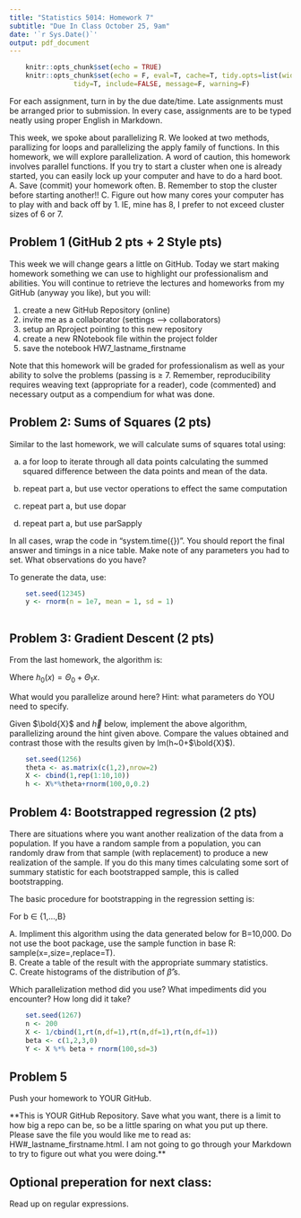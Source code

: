 ```yaml
---
title: "Statistics 5014: Homework 7"
subtitle: "Due In Class October 25, 9am"
date: '`r Sys.Date()`'
output: pdf_document
---
```


```r
    knitr::opts_chunk$set(echo = TRUE)
    knitr::opts_chunk$set(echo = F, eval=T, cache=T, tidy.opts=list(width.cutoff=55),
                tidy=T, include=FALSE, message=F, warning=F)
```

For each assignment, turn in by the due date/time.  Late assignments must be arranged prior to submission.  In every case, assignments are to be typed neatly using proper English in Markdown.  

This week, we spoke about parallelizing R.  We looked at two methods, parallizing for loops and parallelizing the apply family of functions.  In this homework, we will explore parallelization.  A word of caution, this homework involves parallel functions.  If you try to start a cluster when one is already started, you can easily lock up your computer and have to do a hard boot.  A. Save (commit) your homework often. B. Remember to stop the cluster before starting another!!  C. Figure out how many cores your computer has to play with and back off by 1. IE, mine has 8, I prefer to not exceed cluster sizes of 6 or 7.

## Problem 1 (GitHub 2 pts + 2 Style pts)

This week we will change gears a little on GitHub.  Today we start making homework something we can use to highlight our professionalism and abilities.  You will continue to retrieve the lectures and homeworks from my GitHub (anyway you like), but you will:

1. create a new GitHub Repository (online)  
2. invite me as a collaborator (settings --> collaborators)  
3. setup an Rproject pointing to this new repository  
4. create a new RNotebook file within the project folder  
5. save the notebook HW7_lastname_firstname  

Note that this homework will be graded for professionalism as well as your ability to solve the problems (passing is $\ge$ 7.  Remember, reproducibility requires weaving text (appropriate for a reader), code (commented) and necessary output as a compendium for what was done.  

## Problem 2: Sums of Squares (2 pts)

Similar to the last homework, we will calculate sums of squares total using:

a. a for loop to iterate through all data points calculating the summed squared difference between the data points and mean of the data.

b. repeat part a, but use vector operations to effect the same computation

c. repeat part a, but use dopar

d. repeat part a, but use parSapply

In all cases, wrap the code in "system.time({})".  You should report the final answer and timings in a nice table.  Make note of any parameters you had to set.  What observations do you have?

To generate the data, use:

```r

    set.seed(12345)
    y <- rnorm(n = 1e7, mean = 1, sd = 1)
    
```
  
## Problem 3: Gradient Descent (2 pts)

From the last homework, the algorithm is:

\begin{itemize}
    \item $while(abs(\Theta_0^{i}-\Theta_0^{i-1}) \text{ AND } abs(\Theta_1^{i}-\Theta_1^{i-1}) > tolerance) \text{ \{ }$
    \begin{eqnarray*}
        \Theta_0^i &=& \Theta_0^{i-1} - \alpha\frac{1}{m}\sum_{i=1}^{m} (h_0(x_i) -y_i)  \\
        \Theta_1^i &=& \Theta_1^{i-1} - \alpha\frac{1}{m}\sum_{i=1}^{m} ((h_0(x_i) -y_i)x_i) 
    \end{eqnarray*}
    $\text{ \} }$
\end{itemize}

Where $h_0(x) = \Theta_0 + \Theta_1x$.  

What would you parallelize around here?  Hint: what parameters do YOU need to specify.

Given $\bold{X}$ and $\vec{h}$ below, implement the above algorithm, parallelizing around the hint given above.  Compare the values obtained and contrast those with the results given by lm(h~0+$\bold{X}$).

```r
    set.seed(1256)
    theta <- as.matrix(c(1,2),nrow=2)
    X <- cbind(1,rep(1:10,10))
    h <- X%*%theta+rnorm(100,0,0.2)
```

## Problem 4: Bootstrapped regression (2 pts)

There are situations where you want another realization of the data from a population.  If you have a random sample from a population, you can randomly draw from that sample (with replacement) to produce a new realization of the sample.  If you do this many times calculating some sort of summary statistic for each bootstrapped sample, this is called bootstrapping.

The basic procedure for bootstrapping in the regression setting is:

For b $\in$ {1,$\dots$,B}
\begin{itemize}
    \item Sample $Z^{(b)} = (X,Y)^{(b)}$  
    \item Calculate $\hat\beta^{(b)}$  
\end{itemize}

A. Impliment this algorithm using the data generated below for B=10,000.  Do not use the boot package, use the sample function in base R: sample(x=,size=,replace=T).  
B. Create a table of the result with the appropriate summary statistics.  
C. Create histograms of the distribution of $\hat\beta$'s.

Which parallelization method did you use?  What impediments did you encounter?  How long did it take?

```r
    
    set.seed(1267)
    n <- 200
    X <- 1/cbind(1,rt(n,df=1),rt(n,df=1),rt(n,df=1))
    beta <- c(1,2,3,0)
    Y <- X %*% beta + rnorm(100,sd=3)
```


## Problem 5

Push your homework to YOUR GitHub.

**This is YOUR GitHub Repository.  Save what you want, there is a limit to how big a repo can be, so be a little sparing on what you put up there. Please save the file you would like me to read as: HW#_lastname_firstname.html.  I am not going to go through your Markdown to try to figure out what you were doing.**

## Optional preperation for next class:  
Read up on regular expressions.





